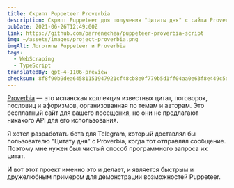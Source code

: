 ```yaml
---
title: Скрипт Puppeteer Proverbia
description: Скрипт Puppeteer для получения "Цитаты дня" с сайта Proverbia и возвращения ее в виде JSON-ответа через консоль (stdout).
pubDate: 2021-06-26T12:49:00Z
link: https://github.com/barrenechea/puppeteer-proverbia-script
img: ~/assets/images/project-proverbia.png
imgAlt: Логотипы Puppeteer и Proverbia
tags:
  - WebScraping
  - TypeScript
translatedBy: gpt-4-1106-preview
checksum: 8f8f90b9dea64581151947921cf48cb8e0f779b5d1ff04aa0e63f8e449c5d9e5
---
```


[Proverbia](https://proverbia.net) — это испанская коллекция известных цитат, поговорок, пословиц и афоризмов, организованная по темам и авторам. Это бесплатный сайт для вашего посещения, но они не предлагают никакого API для его использования.

Я хотел разработать бота для Telegram, который доставлял бы пользователю "Цитату дня" с Proverbia, когда тот отправлял сообщение. Поэтому мне нужен был чистый способ программного запроса их цитат.

И вот этот проект именно это и делает, и является быстрым и дружелюбным примером для демонстрации возможностей Puppeteer.

